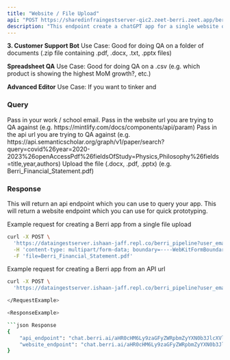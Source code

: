 ```yaml
---
title: "Website / File Upload"
api: "POST https://sharedinfraingestserver-qic2.zeet-berri.zeet.app/berri_pipeline"
description: "This endpoint create a chatGPT app for a single website or file"
---
```



**3. Customer Support Bot**
Use Case: Good for doing QA on a folder of documents (.zip file containing .pdf, .docx, .txt, .pptx files)

**Spreadsheet QA**
Use Case: Good for doing QA on a .csv (e.g. which product is showing the highest MoM growth?, etc.)

**Advanced Editor**
Use Case: If you want to tinker and 


### Query

<ParamField query="user_email" type="string">
  Pass in your work / school email.
</ParamField>

<ParamField query="website_url" type="string" optional>
  Pass in the website url you are trying to QA against (e.g. https://mintlify.com/docs/components/api/param)
</ParamField>

<ParamField query="api_url" type="string" optional>
  Pass in the api url you are trying to QA against (e.g. https://api.semanticscholar.org/graph/v1/paper/search?query=covid%26year=2020-2023%26openAccessPdf%26fieldsOfStudy=Physics,Philosophy%26fields=title,year,authors)
</ParamField>

<ParamField body="file" type="form-data">
  Upload the file (.docx, .pdf, .pptx) (e.g. Berri_Financial_Statement.pdf)
</ParamField>


### Response

<ResponseField name="api_endpoint" type="string">
  This will return an api endpoint which you can use to query your app.
</ResponseField>

<ResponseField name="website_endpoint" type="string">
  This will return a website endpoint which you can use for quick prototyping.  
</ResponseField>

<RequestExample>

Example request for creating a Berri app from a single file upload

```bash Example Request
curl -X POST \
  'https://dataingestserver.ishaan-jaff.repl.co/berri_pipeline?user_email=krrishdholakia@gmail.com' \
  -H 'content-type: multipart/form-data; boundary=----WebKitFormBoundary7MA4YWxkTrZu0gW' \
  -F 'file=Berri_Financial_Statement.pdf'
```

</RequestExample>

<RequestExample>

Example request for creating a Berri app from an API url

```bash Example Request
curl -X POST \
  'https://dataingestserver.ishaan-jaff.repl.co/berri_pipeline?user_email=krrishdholakia@gmail.com&api_url=https://api.semanticscholar.org/graph/v1/paper/search?query=covid%26year=2020-2023%26openAccessPdf%26fieldsOfStudy=Physics,Philosophy%26fields=title,year,authors' \

</RequestExample>

<ResponseExample>

```json Response
{
    "api_endpoint": "chat.berri.ai/aHR0cHM6Ly9zaGFyZWRpbmZyYXN0b3JlcXVlcnktcXFzMy56ZWV0LWJlcnJpLnplZXQuYXBwL2JlcnJpX3F1ZXJ5P3Byb2pfcGF0aD1pbmRleGVzL2tycmlzaGRob2xha2lhQGdtYWlsLmNvbS82NjJmMDZmMi04MGQ0LTQxMzQtYmYxMi0xMWZiM2JhMWEyODM=&query=<user_query>",
    "website_endpoint": "chat.berri.ai/aHR0cHM6Ly9zaGFyZWRpbmZyYXN0b3JlcXVlcnktcXFzMy56ZWV0LWJlcnJpLnplZXQuYXBwL2JlcnJpX3F1ZXJ5P3Byb2pfcGF0aD1pbmRleGVzL2tycmlzaGRob2xha2lhQGdtYWlsLmNvbS82NjJmMDZmMi04MGQ0LTQxMzQtYmYxMi0xMWZiM2JhMWEyODM="
}
```

</ResponseExample>
